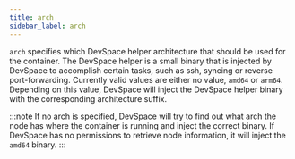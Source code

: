 ```yaml
---
title: arch
sidebar_label: arch
---
```


`arch` specifies which DevSpace helper architecture that should be used for the container. The DevSpace helper is a small binary that is injected by DevSpace to accomplish certain tasks, such as ssh, syncing or reverse port-forwarding. Currently valid values are either no value, `amd64` or `arm64`. Depending on this value, DevSpace will inject the DevSpace helper binary with the corresponding architecture suffix.

:::note
If no arch is specified, DevSpace will try to find out what arch the node has where the container is running and inject the correct binary. If DevSpace has no permissions to retrieve node information, it will inject the `amd64` binary.
:::

